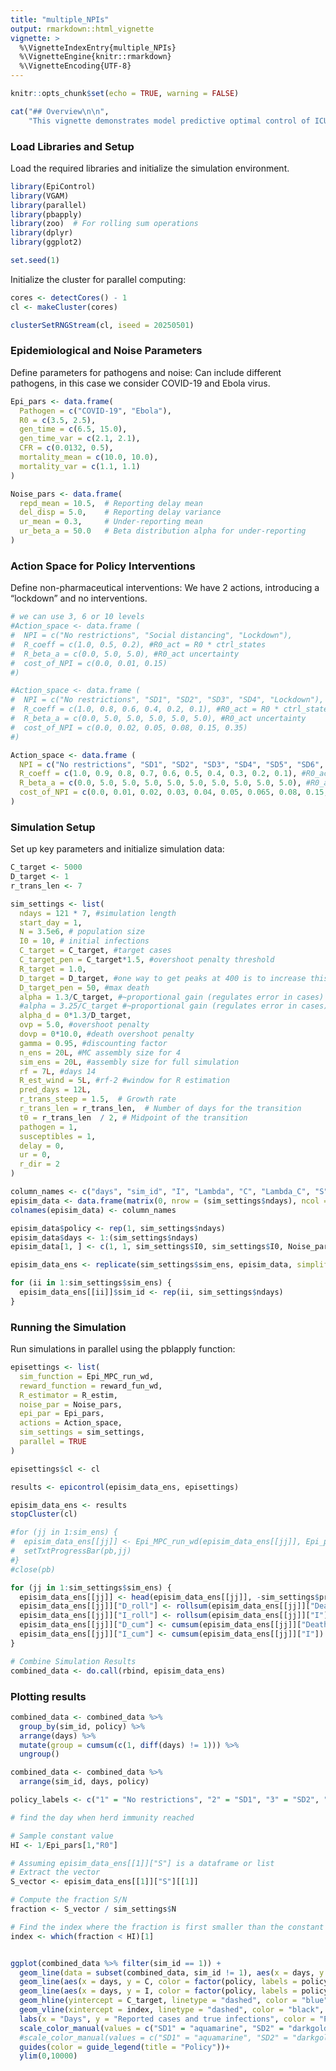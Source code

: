 ```yaml
---
title: "multiple_NPIs"
output: rmarkdown::html_vignette
vignette: >
  %\VignetteIndexEntry{multiple_NPIs}
  %\VignetteEngine{knitr::rmarkdown}
  %\VignetteEncoding{UTF-8}
---
```


```r
knitr::opts_chunk$set(echo = TRUE, warning = FALSE)
```

```r
cat("## Overview\n\n",
    "This vignette demonstrates model predictive optimal control of ICU cases for COVID-19 \n\n")
```

### Load Libraries and Setup

Load the required libraries and initialize the simulation environment.

```r
library(EpiControl)
library(VGAM)
library(parallel)
library(pbapply)
library(zoo)  # For rolling sum operations
library(dplyr)
library(ggplot2)
```

```r
set.seed(1)
```
Initialize the cluster for parallel computing:

```r
cores <- detectCores() - 1
cl <- makeCluster(cores)

clusterSetRNGStream(cl, iseed = 20250501)
```

### Epidemiological and Noise Parameters

Define parameters for pathogens and noise: Can include different pathogens, in this case we consider COVID-19 and Ebola virus.

```r
Epi_pars <- data.frame(
  Pathogen = c("COVID-19", "Ebola"),
  R0 = c(3.5, 2.5),
  gen_time = c(6.5, 15.0),
  gen_time_var = c(2.1, 2.1),
  CFR = c(0.0132, 0.5),
  mortality_mean = c(10.0, 10.0),
  mortality_var = c(1.1, 1.1)
)

Noise_pars <- data.frame(
  repd_mean = 10.5,  # Reporting delay mean
  del_disp = 5.0,    # Reporting delay variance
  ur_mean = 0.3,     # Under-reporting mean
  ur_beta_a = 50.0   # Beta distribution alpha for under-reporting
)
```

### Action Space for Policy Interventions

Define non-pharmaceutical interventions: We have 2 actions, introducing a "lockdown" and no interventions.

```r
# we can use 3, 6 or 10 levels
#Action_space <- data.frame (
#  NPI = c("No restrictions", "Social distancing", "Lockdown"),
#  R_coeff = c(1.0, 0.5, 0.2), #R0_act = R0 * ctrl_states
#  R_beta_a = c(0.0, 5.0, 5.0), #R0_act uncertainty
#  cost_of_NPI = c(0.0, 0.01, 0.15)
#)

#Action_space <- data.frame (
#  NPI = c("No restrictions", "SD1", "SD2", "SD3", "SD4", "Lockdown"),
#  R_coeff = c(1.0, 0.8, 0.6, 0.4, 0.2, 0.1), #R0_act = R0 * ctrl_states
#  R_beta_a = c(0.0, 5.0, 5.0, 5.0, 5.0, 5.0), #R0_act uncertainty
#  cost_of_NPI = c(0.0, 0.02, 0.05, 0.08, 0.15, 0.35)
#)

Action_space <- data.frame (
  NPI = c("No restrictions", "SD1", "SD2", "SD3", "SD4", "SD5", "SD6", "SD7", "SD8", "Lockdown"),
  R_coeff = c(1.0, 0.9, 0.8, 0.7, 0.6, 0.5, 0.4, 0.3, 0.2, 0.1), #R0_act = R0 * ctrl_states
  R_beta_a = c(0.0, 5.0, 5.0, 5.0, 5.0, 5.0, 5.0, 5.0, 5.0, 5.0), #R0_act uncertainty
  cost_of_NPI = c(0.0, 0.01, 0.02, 0.03, 0.04, 0.05, 0.065, 0.08, 0.15, 0.35)
)
```

### Simulation Setup

Set up key parameters and initialize simulation data:

```r
C_target <- 5000
D_target <- 1
r_trans_len <- 7

sim_settings <- list(
  ndays = 121 * 7, #simulation length
  start_day = 1,
  N = 3.5e6, # population size
  I0 = 10, # initial infections
  C_target = C_target, #target cases
  C_target_pen = C_target*1.5, #overshoot penalty threshold
  R_target = 1.0,
  D_target = D_target, #one way to get peaks at 400 is to increase this to 15
  D_target_pen = 50, #max death
  alpha = 1.3/C_target, #~proportional gain (regulates error in cases) covid
  #alpha = 3.25/C_target #~proportional gain (regulates error in cases) ebola
  alpha_d = 0*1.3/D_target,
  ovp = 5.0, #overshoot penalty
  dovp = 0*10.0, #death overshoot penalty
  gamma = 0.95, #discounting factor
  n_ens = 20L, #MC assembly size for 4
  sim_ens = 20L, #assembly size for full simulation
  rf = 7L, #days 14
  R_est_wind = 5L, #rf-2 #window for R estimation
  pred_days = 12L,
  r_trans_steep = 1.5,  # Growth rate
  r_trans_len = r_trans_len,  # Number of days for the transition
  t0 = r_trans_len  / 2, # Midpoint of the transition
  pathogen = 1,
  susceptibles = 1,
  delay = 0,
  ur = 0,
  r_dir = 2
)

column_names <- c("days", "sim_id", "I", "Lambda", "C", "Lambda_C", "S", "Deaths", "Re", "Rew", "Rest", "R0est", "policy", "R_coeff")
episim_data <- data.frame(matrix(0, nrow = (sim_settings$ndays), ncol = length(column_names)))
colnames(episim_data) <- column_names

episim_data$policy <- rep(1, sim_settings$ndays)
episim_data$days <- 1:(sim_settings$ndays)
episim_data[1, ] <- c(1, 1, sim_settings$I0, sim_settings$I0, Noise_pars$ur_mean * sim_settings$I0, Noise_pars$ur_mean * sim_settings$I0, sim_settings$N - sim_settings$I0, 0, Epi_pars[1, "R0"], Epi_pars[1, "R0"], 1, 1, 1, 1)

episim_data_ens <- replicate(sim_settings$sim_ens, episim_data, simplify = FALSE)

for (ii in 1:sim_settings$sim_ens) {
  episim_data_ens[[ii]]$sim_id <- rep(ii, sim_settings$ndays)
}
```

### Running the Simulation

Run simulations in parallel using the pblapply function:

```r

episettings <- list(
  sim_function = Epi_MPC_run_wd,
  reward_function = reward_fun_wd,
  R_estimator = R_estim,
  noise_par = Noise_pars,
  epi_par = Epi_pars,
  actions = Action_space,
  sim_settings = sim_settings,
  parallel = TRUE
)

episettings$cl <- cl

results <- epicontrol(episim_data_ens, episettings)

episim_data_ens <- results
stopCluster(cl)

#for (jj in 1:sim_ens) {
#  episim_data_ens[[jj]] <- Epi_MPC_run_wd(episim_data_ens[[jj]], Epi_pars, Noise_pars, Action_space, pred_days = pred_days, n_ens = n_ens, ndays = nrow(episim_data), R_est_wind = R_est_wind, pathogen = 1, susceptibles = 0, delay = 0, ur = 0, r_dir = 2, N = N)
#  setTxtProgressBar(pb,jj)
#}
#close(pb)

for (jj in 1:sim_settings$sim_ens) {
  episim_data_ens[[jj]] <- head(episim_data_ens[[jj]], -sim_settings$pred_days)
  episim_data_ens[[jj]]["D_roll"] <- rollsum(episim_data_ens[[jj]]["Deaths"], 7, fill = NA)
  episim_data_ens[[jj]]["I_roll"] <- rollsum(episim_data_ens[[jj]]["I"], 7, fill = NA)
  episim_data_ens[[jj]]["D_cum"] <- cumsum(episim_data_ens[[jj]]["Deaths"])
  episim_data_ens[[jj]]["I_cum"] <- cumsum(episim_data_ens[[jj]]["I"])
}

# Combine Simulation Results
combined_data <- do.call(rbind, episim_data_ens)
```

### Plotting results

```r

combined_data <- combined_data %>%
  group_by(sim_id, policy) %>%
  arrange(days) %>%
  mutate(group = cumsum(c(1, diff(days) != 1))) %>%
  ungroup()

combined_data <- combined_data %>%
  arrange(sim_id, days, policy)

policy_labels <- c("1" = "No restrictions", "2" = "SD1", "3" = "SD2", "4" = "SD3", "5" = "SD4", "6" = "SD5", "7" = "SD6", "8" = "SD7")

# find the day when herd immunity reached

# Sample constant value
HI <- 1/Epi_pars[1,"R0"]

# Assuming episim_data_ens[[1]]["S"] is a dataframe or list
# Extract the vector
S_vector <- episim_data_ens[[1]]["S"][[1]]

# Compute the fraction S/N
fraction <- S_vector / sim_settings$N

# Find the index where the fraction is first smaller than the constant
index <- which(fraction < HI)[1]


ggplot(combined_data %>% filter(sim_id == 1)) +
  geom_line(data = subset(combined_data, sim_id != 1), aes(x = days, y = C, color = as.factor(sim_id)), alpha = 0.1) +
  geom_line(aes(x = days, y = C, color = factor(policy, labels = policy_labels), group = 1), alpha = 1.0) +
  geom_line(aes(x = days, y = I, color = factor(policy, labels = policy_labels), group = 1), alpha = 1.0, size=0.25) +
  geom_hline(yintercept = C_target, linetype = "dashed", color = "blue", size=0.25) +
  geom_vline(xintercept = index, linetype = "dashed", color = "black", size=0.25) +
  labs(x = "Days", y = "Reported cases and true infections", color = "Policy") +
  scale_color_manual(values = c("SD1" = "aquamarine", "SD2" = "darkgoldenrod1", "SD3" = "deeppink", "SD4" = "darkorchid1", "SD5" = "purple","SD6" = "red","SD7" = "darkred",  "No restrictions" = "chartreuse3")) +
  #scale_color_manual(values = c("SD1" = "aquamarine", "SD2" = "darkgoldenrod1", "SD3" = "deeppink", "SD4" = "darkorchid1", "SD5" = "purple", "No restrictions" = "chartreuse3")) +
  guides(color = guide_legend(title = "Policy"))+
  ylim(0,10000)
```
